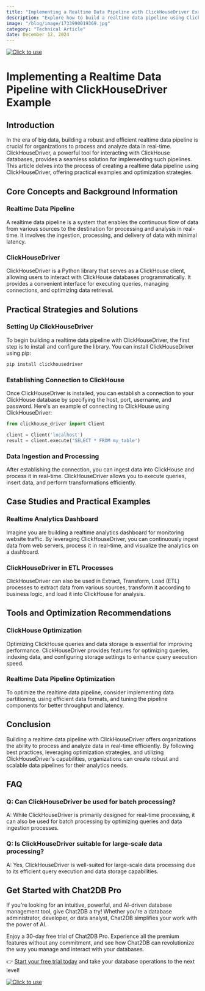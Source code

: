 ```yaml
---
title: "Implementing a Realtime Data Pipeline with ClickHouseDriver Example"
description: "Explore how to build a realtime data pipeline using ClickHouseDriver with practical examples and optimization strategies."
image: "/blog/image/1733990019369.jpg"
category: "Technical Article"
date: December 12, 2024
---
```

[![Click to use](/image/blog/bg/chat2db1.png)](https://app.chat2db.ai/)
# Implementing a Realtime Data Pipeline with ClickHouseDriver Example


<Authors date="December 12, 2024">
  <Author name="Rowan Hill" link="https://chat2db.ai" />
</Authors>

## Introduction

In the era of big data, building a robust and efficient realtime data pipeline is crucial for organizations to process and analyze data in real-time. ClickHouseDriver, a powerful tool for interacting with ClickHouse databases, provides a seamless solution for implementing such pipelines. This article delves into the process of creating a realtime data pipeline using ClickHouseDriver, offering practical examples and optimization strategies.

## Core Concepts and Background Information

### Realtime Data Pipeline

A realtime data pipeline is a system that enables the continuous flow of data from various sources to the destination for processing and analysis in real-time. It involves the ingestion, processing, and delivery of data with minimal latency.

### ClickHouseDriver

ClickHouseDriver is a Python library that serves as a ClickHouse client, allowing users to interact with ClickHouse databases programmatically. It provides a convenient interface for executing queries, managing connections, and optimizing data retrieval.

## Practical Strategies and Solutions

### Setting Up ClickHouseDriver

To begin building a realtime data pipeline with ClickHouseDriver, the first step is to install and configure the library. You can install ClickHouseDriver using pip:

```bash
pip install clickhousedriver
```

### Establishing Connection to ClickHouse

Once ClickHouseDriver is installed, you can establish a connection to your ClickHouse database by specifying the host, port, username, and password. Here's an example of connecting to ClickHouse using ClickHouseDriver:

```python
from clickhouse_driver import Client

client = Client('localhost')
result = client.execute('SELECT * FROM my_table')
```

### Data Ingestion and Processing

After establishing the connection, you can ingest data into ClickHouse and process it in real-time. ClickHouseDriver allows you to execute queries, insert data, and perform transformations efficiently.

## Case Studies and Practical Examples

### Realtime Analytics Dashboard

Imagine you are building a realtime analytics dashboard for monitoring website traffic. By leveraging ClickHouseDriver, you can continuously ingest data from web servers, process it in real-time, and visualize the analytics on a dashboard.

### ClickHouseDriver in ETL Processes

ClickHouseDriver can also be used in Extract, Transform, Load (ETL) processes to extract data from various sources, transform it according to business logic, and load it into ClickHouse for analysis.

## Tools and Optimization Recommendations

### ClickHouse Optimization

Optimizing ClickHouse queries and data storage is essential for improving performance. ClickHouseDriver provides features for optimizing queries, indexing data, and configuring storage settings to enhance query execution speed.

### Realtime Data Pipeline Optimization

To optimize the realtime data pipeline, consider implementing data partitioning, using efficient data formats, and tuning the pipeline components for better throughput and latency.

## Conclusion

Building a realtime data pipeline with ClickHouseDriver offers organizations the ability to process and analyze data in real-time efficiently. By following best practices, leveraging optimization strategies, and utilizing ClickHouseDriver's capabilities, organizations can create robust and scalable data pipelines for their analytics needs.

## FAQ

### Q: Can ClickHouseDriver be used for batch processing?

A: While ClickHouseDriver is primarily designed for real-time processing, it can also be used for batch processing by optimizing queries and data ingestion processes.

### Q: Is ClickHouseDriver suitable for large-scale data processing?

A: Yes, ClickHouseDriver is well-suited for large-scale data processing due to its efficient query execution and data storage capabilities.

## Get Started with Chat2DB Pro

If you're looking for an intuitive, powerful, and AI-driven database management tool, give Chat2DB a try! Whether you're a database administrator, developer, or data analyst, Chat2DB simplifies your work with the power of AI.

Enjoy a 30-day free trial of Chat2DB Pro. Experience all the premium features without any commitment, and see how Chat2DB can revolutionize the way you manage and interact with your databases.

👉 [Start your free trial today](https://app.chat2db.ai/) and take your database operations to the next level!

[![Click to use](/image/blog/bg/chat2db.jpg)](https://app.chat2db.ai/)